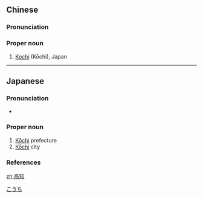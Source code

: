 ==Chinese==
{{zh-forms}}

===Pronunciation===
{{zh-pron
|m=Gāozhī
|c=gou1 zi1
|cat=pn
}}

===Proper noun===
{{zh-proper noun}}

# [[Kochi]] (Kōchi), Japan

----

==Japanese==
{{ja-kanjitab|こう|ち|yomi=on}}

===Pronunciation===
* {{ja-pron|こうち|y=o|acc=1|acc_ref=NHK}}

===Proper noun===
{{ja-pos|こうち|hhira=かうち|proper}}

# [[Kochi|Kōchi]] prefecture
# [[Kochi|Kōchi]] city

===References===
<references/>

[[Category:ja:Cities|こうち]]

[[zh:高知]]